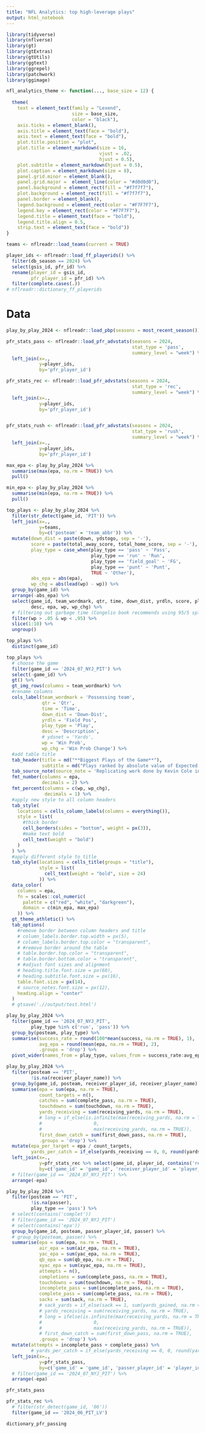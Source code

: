 ```yaml
---
title: "NFL Analytics: top high-leverage plays"
output: html_notebook
---
```


```r
library(tidyverse)
library(nflverse)
library(gt)
library(gtExtras)
library(gtUtils)
library(ggtext)
library(ggrepel)
library(patchwork)
library(ggimage)
```

```r
nfl_analytics_theme <- function(..., base_size = 12) {
  
  theme(
    text = element_text(family = "Lexend",
                        size = base_size,
                        color = "black"),
    axis.ticks = element_blank(),
    axis.title = element_text(face = "bold"),
    axis.text = element_text(face = "bold"),
    plot.title.position = "plot",
    plot.title = element_markdown(size = 16,
                                  vjust = .02,
                                  hjust = 0.5),
    plot.subtitle = element_markdown(hjust = 0.5),
    plot.caption = element_markdown(size = 8),
    panel.grid.minor = element_blank(),
    panel.grid.major =  element_line(color = "#d0d0d0"),
    panel.background = element_rect(fill = "#f7f7f7"),
    plot.background = element_rect(fill = "#f7f7f7"),
    panel.border = element_blank(),
    legend.background = element_rect(color = "#F7F7F7"),
    legend.key = element_rect(color = "#F7F7F7"),
    legend.title = element_text(face = "bold"),
    legend.title.align = 0.5,
    strip.text = element_text(face = "bold"))
}
```

```r
teams <- nflreadr::load_teams(current = TRUE)
```

```r
player_ids <- nflreadr::load_ff_playerids() %>% 
  filter(db_season == 2024) %>% 
  select(gsis_id, pfr_id) %>% 
  rename(player_id = gsis_id,
         pfr_player_id = pfr_id) %>% 
  filter(complete.cases(.))
# nflreadr::dictionary_ff_playerids
```

# Data 

```r
play_by_play_2024 <- nflreadr::load_pbp(seasons = most_recent_season())
```

```r
pfr_stats_pass <- nflreadr::load_pfr_advstats(seasons = 2024,
                                              stat_type = 'pass',
                                              summary_level = "week") %>% 
  left_join(x=.,
            y=player_ids,
            by='pfr_player_id')

pfr_stats_rec <- nflreadr::load_pfr_advstats(seasons = 2024,
                                              stat_type = 'rec',
                                              summary_level = "week") %>% 
  left_join(x=.,
            y=player_ids,
            by='pfr_player_id')


pfr_stats_rush <- nflreadr::load_pfr_advstats(seasons = 2024,
                                              stat_type = 'rush',
                                              summary_level = "week") %>% 
  left_join(x=.,
            y=player_ids,
            by='pfr_player_id')
```

```r
max_epa <- play_by_play_2024 %>% 
  summarise(max(epa, na.rm = TRUE)) %>% 
  pull()

min_epa <- play_by_play_2024 %>% 
  summarise(min(epa, na.rm = TRUE)) %>% 
  pull()
```

```r
top_plays <- play_by_play_2024 %>% 
  filter(str_detect(game_id, 'PIT')) %>% 
  left_join(x=.,
            y=teams,
            by=c('posteam' = 'team_abbr')) %>% 
  mutate(down_dist = paste(down, ydstogo, sep = '-'),
         score = paste(total_away_score, total_home_score, sep = '-'), 
         play_type = case_when(play_type == 'pass' ~ 'Pass',
                               play_type == 'run' ~ 'Run',
                               play_type == 'field_goal' ~ 'FG',
                               play_type == 'punt' ~ 'Punt',
                               TRUE ~ 'Other'),
         abs_epa = abs(epa),
         wp_chg = abs(lead(wp) - wp)) %>% 
  group_by(game_id) %>% 
  arrange(-abs_epa) %>%
  select(game_id, team_wordmark, qtr, time, down_dist, yrdln, score, play_type,
         desc, epa, wp, wp_chg) %>%
  # filtering out garbage time (Congelio book recommends using 95/5 split if you're going to remove garbage time at all)
  filter(wp > .05 & wp < .95) %>% 
  slice(1:10) %>% 
  ungroup()
```


```r
top_plays %>% 
  distinct(game_id)
```

```r
top_plays %>% 
  # choose the game
  filter(game_id == '2024_07_NYJ_PIT') %>% 
  select(-game_id) %>% 
  gt() %>% 
  gt_img_rows(columns = team_wordmark) %>% 
  #rename columns
  cols_label(team_wordmark = 'Possessing team',
             qtr = 'Qtr',
             time = 'Time',
             down_dist = 'Down-Dist',
             yrdln = 'Field Pos',
             play_type = 'Play',
             desc = 'Description',
             # ydsnet = 'Yards',
             wp = 'Win Prob',
             wp_chg = 'Win Prob Change') %>% 
  #add table title
  tab_header(title = md("**Biggest Plays of the Game**"),
             subtitle = md("Plays ranked by absolute value of Expected Points Added<br>Excluding garbage time where win probabilty is .05 < x < .95")) %>% 
  tab_source_note(source_note = 'Replicating work done by Kevin Cole in the Unexpected Points Substack newsletter') %>% 
  fmt_number(columns = epa,
             decimals = 2) %>% 
  fmt_percent(columns = c(wp, wp_chg),
              decimals = 1) %>% 
  #apply new style to all column headers
  tab_style(
    locations = cells_column_labels(columns = everything()),
    style = list(
      #thick border
      cell_borders(sides = "bottom", weight = px(3)),
      #make text bold
      cell_text(weight = "bold")
    )
  ) %>% 
  #apply different style to title
  tab_style(locations = cells_title(groups = "title"),
            style = list(
              cell_text(weight = "bold", size = 24)
            )) %>% 
  data_color(
    columns = epa,
    fn = scales::col_numeric(
      palette = c("red", "white", "darkgreen"),
      domain = c(min_epa, max_epa)
    )) %>%
  gt_theme_athletic() %>%
  tab_options(
    #remove border between column headers and title
    # column_labels.border.top.width = px(5),
    # column_labels.border.top.color = "transparent",
    # #remove border around the table
    # table.border.top.color = "transparent",
    # table.border.bottom.color = "transparent",
    # #adjust font sizes and alignment
    # heading.title.font.size = px(60),
    # heading.subtitle.font.size = px(16),
    table.font.size = px(14),
    # source_notes.font.size = px(12),
    heading.align = "center"
  )
  # gtsave('.//output/test.html')
```

```r
play_by_play_2024 %>% 
  filter(game_id == '2024_07_NYJ_PIT',
         play_type %in% c('run', 'pass')) %>% 
  group_by(posteam, play_type) %>% 
  summarise(success_rate = round(100*mean(success, na.rm = TRUE), 1),
            avg_epa = round(mean(epa, na.rm = TRUE), 2),
            .groups = 'drop') %>% 
  pivot_wider(names_from = play_type, values_from = success_rate:avg_epa)
```

```r
play_by_play_2024 %>% 
  filter(posteam == 'PIT',
         !is.na(receiver_player_name)) %>% 
  group_by(game_id, posteam, receiver_player_id, receiver_player_name) %>%
  summarise(epa = sum(epa, na.rm = TRUE),
            count_targets = n(),
            catches = sum(complete_pass, na.rm = TRUE), 
            touchdowns = sum(touchdown, na.rm = TRUE),
            yards_receiving = sum(receiving_yards, na.rm = TRUE), 
            # long = if_else(is.infinite(max(receiving_yards, na.rm = TRUE)),
            #                   0,
            #                   max(receiving_yards, na.rm = TRUE)),
            first_down_catch = sum(first_down_pass, na.rm = TRUE), 
            .groups = 'drop') %>% 
  mutate(epa_per_target = epa / count_targets,
         yards_per_catch = if_else(yards_receiving == 0, 0, round(yards_receiving / catches, 1))) %>% 
  left_join(x=.,
            y=pfr_stats_rec %>% select(game_id, player_id, contains('receiving')),
            by=c('game_id' = 'game_id', 'receiver_player_id' = 'player_id')) %>% 
  # filter(game_id == '2024_07_NYJ_PIT') %>% 
  arrange(-epa)
```




```r
play_by_play_2024 %>% 
  filter(posteam == 'PIT',
         !is.na(passer),
         play_type == 'pass') %>% 
  # select(contains('complet'))
  # filter(game_id == '2024_07_NYJ_PIT')
  # select(contains('epa'))
  group_by(game_id, posteam, passer_player_id, passer) %>%
  # group_by(posteam, passer) %>% 
  summarise(epa = sum(epa, na.rm = TRUE),
            air_epa = sum(air_epa, na.rm = TRUE),
            yac_epa = sum(yac_epa, na.rm = TRUE),
            qb_epa = sum(qb_epa, na.rm = TRUE),
            xyac_epa = sum(xyac_epa, na.rm = TRUE),
            attempts = n(),
            completions = sum(complete_pass, na.rm = TRUE), 
            touchdowns = sum(touchdown, na.rm = TRUE),
            incomplete_pass = sum(incomplete_pass, na.rm = TRUE),
            complete_pass = sum(complete_pass, na.rm = TRUE), 
            sacks = sum(sack, na.rm = TRUE),
            # sack_yards = if_else(sack == 1, sum(yards_gained, na.rm = TRUE), 0),
            # yards_receiving = sum(receiving_yards, na.rm = TRUE), 
            # long = ifelse(is.infinite(max(receiving_yards, na.rm = TRUE)),
            #                   0,
            #                   max(receiving_yards, na.rm = TRUE)),
            # first_down_catch = sum(first_down_pass, na.rm = TRUE), 
            .groups = 'drop') %>% 
  mutate(attempts = incomplete_pass + complete_pass) %>% 
         # yards_per_catch = if_else(yards_receiving == 0, 0, round(yards_receiving / catches, 1))) %>% 
  left_join(x=.,
            y=pfr_stats_pass,
            by=c('game_id' = 'game_id', 'passer_player_id' = 'player_id')) %>% 
  # filter(game_id == '2024_07_NYJ_PIT') %>% 
  arrange(-epa)
```

```r
pfr_stats_pass
```




```r


pfr_stats_rec %>% 
  # filter(str_detect(game_id, '06'))
  filter(game_id == '2024_06_PIT_LV')

dictionary_pfr_passing
```

